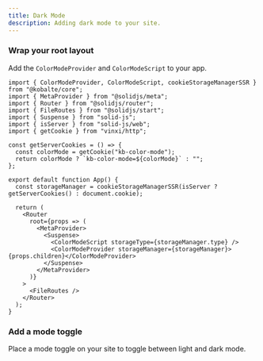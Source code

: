 ```yaml
---
title: Dark Mode
description: Adding dark mode to your site.
---
```


<Steps>

### Wrap your root layout

Add the `ColorModeProvider` and `ColorModeScript` to your app.

```tsx {1,9-12,15,22-23} title="src/app.tsx"
import { ColorModeProvider, ColorModeScript, cookieStorageManagerSSR } from "@kobalte/core";
import { MetaProvider } from "@solidjs/meta";
import { Router } from "@solidjs/router";
import { FileRoutes } from "@solidjs/start";
import { Suspense } from "solid-js";
import { isServer } from "solid-js/web";
import { getCookie } from "vinxi/http";

const getServerCookies = () => {
  const colorMode = getCookie("kb-color-mode");
  return colorMode ? `kb-color-mode=${colorMode}` : "";
};

export default function App() {
  const storageManager = cookieStorageManagerSSR(isServer ? getServerCookies() : document.cookie);

  return (
    <Router
      root={props => (
        <MetaProvider>
          <Suspense>
            <ColorModeScript storageType={storageManager.type} />
            <ColorModeProvider storageManager={storageManager}>{props.children}</ColorModeProvider>
          </Suspense>
        </MetaProvider>
      )}
    >
      <FileRoutes />
    </Router>
  );
}
```

### Add a mode toggle

Place a mode toggle on your site to toggle between light and dark mode.

<ComponentPreview name="mode-toggle" className="[&_.preview]:items-start" />

</Steps>

